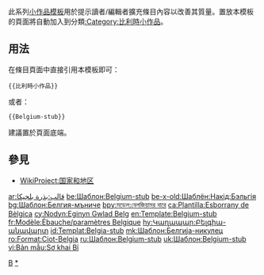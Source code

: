 <noinclude>{{template doc page viewed directly}}</noinclude>
<!-- 在本行下編輯模板說明 -->
此系列[[:Category:小作品模板|小作品模板]]用於提示讀者/編輯者擴充條目內容以改善其質量。置放本模板的頁面將自動加入到分類[[:Category:比利時小作品]]。
== 用法 ==
在條目頁面中直接引用本模板即可：
<pre>{{比利時小作品}}
</pre>
或者：
<pre>{{Belgium-stub}}
</pre>
建議置於頁面底端。
== 參見 ==
* [[WikiProject:国家和地区]]
<includeonly>
<!-- 本行下加入模板的分類 -->
[[Category:歐洲小作品模板|B]]
[[Category:比利時小作品|*]]
<!-- 本行下加入模板的跨語言鏈接 -->
[[ar:قالب:بذرة بلجيكا]]
[[be:Шаблон:Belgium-stub]]
[[be-x-old:Шаблён:Накід:Бэльгія]]
[[bg:Шаблон:Белгия-мъниче]]
[[bpy:মডেল:বেলজিয়ামর বারে]]
[[ca:Plantilla:Esborrany de Bèlgica]]
[[cy:Nodyn:Eginyn Gwlad Belg]]
[[en:Template:Belgium-stub]]
[[fr:Modèle:Ébauche/paramètres Belgique]]
[[hy:Կաղապար:Բելգիա-անավարտ]]
[[id:Templat:Belgia-stub]]
[[mk:Шаблон:Белгија-никулец]]
[[ro:Format:Ciot-Belgia]]
[[ru:Шаблон:Belgium-stub]]
[[uk:Шаблон:Belgium-stub]]
[[vi:Bản mẫu:Sơ khai Bỉ]]
</includeonly>